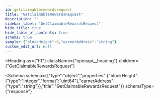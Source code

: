 ```yaml
---
id: getclaimablerewardsrequest
title: "GetClaimableRewardsRequest"
description: ""
sidebar_label: "GetClaimableRewardsRequest"
hide_title: true
hide_table_of_contents: true
schema: true
sample: {"blockHeight":0,"earnerAddress":"string"}
custom_edit_url: null
---
```



<Heading
  as={"h1"}
  className={"openapi__heading"}
  children={"GetClaimableRewardsRequest"}
>
</Heading>





<Schema
  schema={{"type":"object","properties":{"blockHeight":{"type":"integer","format":"uint64"},"earnerAddress":{"type":"string"}},"title":"GetClaimableRewardsRequest"}}
  schemaType={"response"}
>
  
</Schema>
            